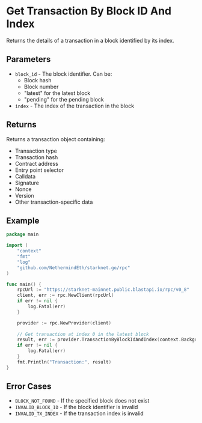 # Get Transaction By Block ID And Index

Returns the details of a transaction in a block identified by its index.

## Parameters

- `block_id` - The block identifier. Can be:
  - Block hash
  - Block number
  - "latest" for the latest block
  - "pending" for the pending block
- `index` - The index of the transaction in the block

## Returns

Returns a transaction object containing:
- Transaction type
- Transaction hash
- Contract address
- Entry point selector
- Calldata
- Signature
- Nonce
- Version
- Other transaction-specific data

## Example

```go
package main

import (
	"context"
	"fmt"
	"log"
	"github.com/NethermindEth/starknet.go/rpc"
)

func main() {
	rpcUrl := "https://starknet-mainnet.public.blastapi.io/rpc/v0_8"
	client, err := rpc.NewClient(rpcUrl)
	if err != nil {
		log.Fatal(err)
	}

	provider := rpc.NewProvider(client)
	
	// Get transaction at index 0 in the latest block
	result, err := provider.TransactionByBlockIdAndIndex(context.Background(), rpc.BlockID{Tag: "latest"}, 0)
	if err != nil {
		log.Fatal(err)
	}
	fmt.Println("Transaction:", result)
}
```

## Error Cases

- `BLOCK_NOT_FOUND` - If the specified block does not exist
- `INVALID_BLOCK_ID` - If the block identifier is invalid
- `INVALID_TX_INDEX` - If the transaction index is invalid 

